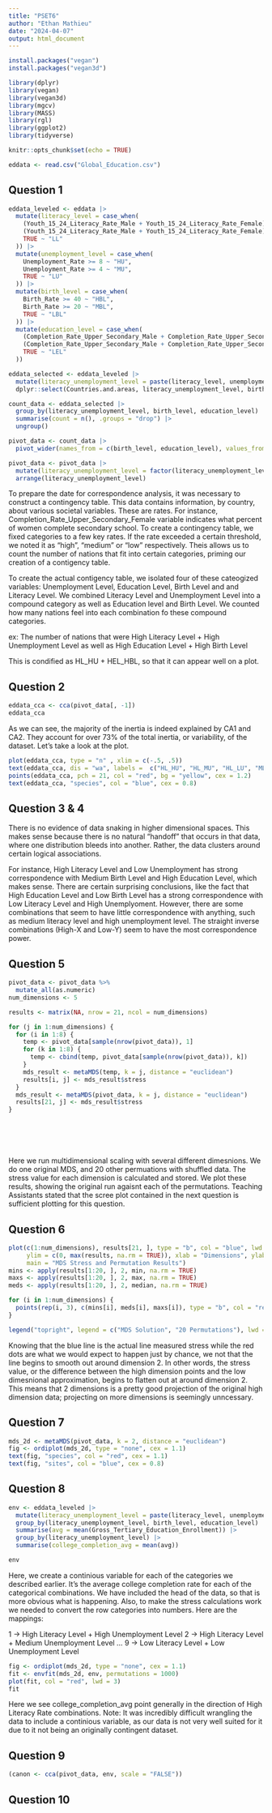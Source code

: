 ```yaml
---
title: "PSET6"
author: "Ethan Mathieu"
date: "2024-04-07"
output: html_document
---
```


```r

install.packages("vegan")
install.packages("vegan3d")

```

```r

library(dplyr)
library(vegan)
library(vegan3d)
library(mgcv)
library(MASS)
library(rgl)
library(ggplot2)
library(tidyverse)

```

```r

knitr::opts_chunk$set(echo = TRUE)

eddata <- read.csv("Global_Education.csv")

```

## Question 1 

``` r

eddata_leveled <- eddata |>
  mutate(literacy_level = case_when(
    (Youth_15_24_Literacy_Rate_Male + Youth_15_24_Literacy_Rate_Female) / 2 >= 70 ~ "HL",
    (Youth_15_24_Literacy_Rate_Male + Youth_15_24_Literacy_Rate_Female) >= 10 ~ "ML",
    TRUE ~ "LL"
  )) |>
  mutate(unemployment_level = case_when(
    Unemployment_Rate >= 8 ~ "HU",
    Unemployment_Rate >= 4 ~ "MU",
    TRUE ~ "LU"
  )) |> 
  mutate(birth_level = case_when(
    Birth_Rate >= 40 ~ "HBL",
    Birth_Rate >= 20 ~ "MBL",
    TRUE ~ "LBL"
  )) |>
  mutate(education_level = case_when(
    (Completion_Rate_Upper_Secondary_Male + Completion_Rate_Upper_Secondary_Female) / 2 >= 70 ~ "HEL",
    (Completion_Rate_Upper_Secondary_Male + Completion_Rate_Upper_Secondary_Female) / 2 >= 40 ~ "MEL",
    TRUE ~ "LEL"
  )) 

eddata_selected <- eddata_leveled |>
  mutate(literacy_unemployment_level = paste(literacy_level, unemployment_level, sep = "_")) |>
  dplyr::select(Countries.and.areas, literacy_unemployment_level, birth_level, education_level, Gross_Tertiary_Education_Enrollment)

count_data <- eddata_selected |>
  group_by(literacy_unemployment_level, birth_level, education_level) |>
  summarise(count = n(), .groups = "drop") |>
  ungroup()

pivot_data <- count_data |>
  pivot_wider(names_from = c(birth_level, education_level), values_from = count, values_fill = 0)

pivot_data <- pivot_data |>
  mutate(literacy_unemployment_level = factor(literacy_unemployment_level, levels = c("HL_HU", "HL_MU", "HL_LU", "ML_HU", "ML_MU", "ML_LU", "LL_HU", "LL_MU", "LL_LU"))) |>
  arrange(literacy_unemployment_level)


```

To prepare the date for correspondence analysis, it was necessary to construct a
contingency table. This data contains information, by country, about various
societal variables. These are rates. For instance, Completion_Rate_Upper_Secondary_Female
variable indicates what percent of women complete secondary school. To create a contingency table,
we fixed categories to a few key rates. If the rate exceeded a certain threshold, we noted it
as "high", "medium" or "low" respectively. Theis allows us to count the number of nations that
fit into certain categories, priming our creation of a contigency table.

To create the actual contigency table, we isolated four of these cateogized variables: Unemployment Level,
Education Level, Birth Level and and Literacy Level. We combined Literacy Level and Unemployment 
Level into a compound category as well as Education level and Birth Level. We counted
how many nations feel into each combination fo these compound categories. 

ex: The number of nations that were High Literacy Level + High Unemployment Level as well as High Education Level + High Birth Level

This is condified as HL_HU + HEL_HBL, so that it can appear well on a plot.

## Question 2

``` r

eddata_cca <- cca(pivot_data[, -1])
eddata_cca

```

As we can see, the majority of the inertia is indeed explained by CA1 and CA2. They account for over 
73% of the total inertia, or variability, of the dataset. Let's take a look 
at the plot.

``` r

plot(eddata_cca, type = "n" , xlim = c(-.5, .5))
text(eddata_cca, dis = "wa", labels =  c("HL_HU", "HL_MU", "HL_LU", "ML_HU", "ML_MU", "ML_LU", "LL_HU", "LL_MU", "LL_LU"))
points(eddata_cca, pch = 21, col = "red", bg = "yellow", cex = 1.2)
text(eddata_cca, "species", col = "blue", cex = 0.8)

```


## Question 3 & 4
There is no evidence of data snaking in higher dimensional spaces. This makes sense
because there is no natural "handoff" that occurs in that data, where one distribution
bleeds into another. Rather, the data clusters around certain logical associations.

For instance, High Literacy Level and Low Unemployment has strong correspondence with
Medium Birth Level and High Education Level, which makes sense. There are certain surprising conclusions, like the fact that High Education Level and Low Birth Level has a strong correspondence with Low Literacy Level and High Unemplyoment. However, there are some combinations that seem to have little correspondence with anything, such as medium literacy level and high unemployment level. The straight inverse combinations 
(High-X and Low-Y) seem to have the most correspondence power.

## Question 5
``` r

pivot_data <- pivot_data %>%
  mutate_all(as.numeric)  
num_dimensions <- 5  

results <- matrix(NA, nrow = 21, ncol = num_dimensions)

for (j in 1:num_dimensions) {
  for (i in 1:8) {
    temp <- pivot_data[sample(nrow(pivot_data)), 1] 
    for (k in 1:8) { 
      temp <- cbind(temp, pivot_data[sample(nrow(pivot_data)), k]) 
    }
    mds_result <- metaMDS(temp, k = j, distance = "euclidean")
    results[i, j] <- mds_result$stress
  }
  mds_result <- metaMDS(pivot_data, k = j, distance = "euclidean")
  results[21, j] <- mds_result$stress
}







```

Here we run multidimensional scaling with several different dimesnions. We do one 
original MDS, and 20 other permuations with shuffled data. The stress value
for each dimension is calculated and stored. We plot these results, showing the original 
run agaisnt each of the permutations. Teaching Assistants stated that the scree
plot contained in the next question is sufficient plotting for this question.

## Question 6

``` r

plot(c(1:num_dimensions), results[21, ], type = "b", col = "blue", lwd = 3, 
     ylim = c(0, max(results, na.rm = TRUE)), xlab = "Dimensions", ylab = "Stress", pch = 19, 
     main = "MDS Stress and Permutation Results")
mins <- apply(results[1:20, ], 2, min, na.rm = TRUE)
maxs <- apply(results[1:20, ], 2, max, na.rm = TRUE)
meds <- apply(results[1:20, ], 2, median, na.rm = TRUE)

for (i in 1:num_dimensions) {
  points(rep(i, 3), c(mins[i], meds[i], maxs[i]), type = "b", col = "red", lwd = 3, pch = 19)
}

legend("topright", legend = c("MDS Solution", "20 Permutations"), lwd = 3, col = c("blue", "red"))

```

Knowing that the blue line is the actual line measured stress while the red
dots are what we would expect to happen just by chance, we not that the line
begins to smooth out around dimension 2. In other words, the stress value, or the
difference between the high dimension points and the low dimesnional approximation, begins 
to flatten out at around dimension 2. This means that 2 dimensions is a pretty good
projection of the original high dimension data; projecting on more dimensions is
seemingly unncessary. 

## Question 7
``` r

mds_2d <- metaMDS(pivot_data, k = 2, distance = "euclidean")
fig <- ordiplot(mds_2d, type = "none", cex = 1.1)
text(fig, "species", col = "red", cex = 1.1)
text(fig, "sites", col = "blue", cex = 0.8)

```

## Question 8

``` r
env <- eddata_leveled |>
  mutate(literacy_unemployment_level = paste(literacy_level, unemployment_level, sep = "_")) |>
  group_by(literacy_unemployment_level, birth_level, education_level) |>
  summarise(avg = mean(Gross_Tertiary_Education_Enrollment)) |>
  group_by(literacy_unemployment_level) |>
  summarise(college_completion_avg = mean(avg))

env
```

Here, we create a continious variable for each of the categories we described earlier. It's the average
college completion rate for each of the categorical combinations. We have included the head of the
data, so that is more obvious what is happening. Also, to make the stress calculations work
we needed to convert the row categories into numbers. Here are the mappings:

1 -> High Literacy Level + High Unemployment Level
2 -> High Literacy Level + Medium Unemployment Level
...
9 -> Low Literacy Level + Low Unemployment Level



``` r
fig <- ordiplot(mds_2d, type = "none", cex = 1.1)
fit <- envfit(mds_2d, env, permutations = 1000)
plot(fit, col = "red", lwd = 3)
fit
```

Here we see college_completion_avg point generally in the direction of High Literacy Rate combinations.
Note: It was incredibly difficult wrangling the data to include a continious variable, as our 
data is not very well suited for it due to it not being an originally contingent dataset.

## Question 9

``` r

(canon <- cca(pivot_data, env, scale = "FALSE"))

```

## Question 10


